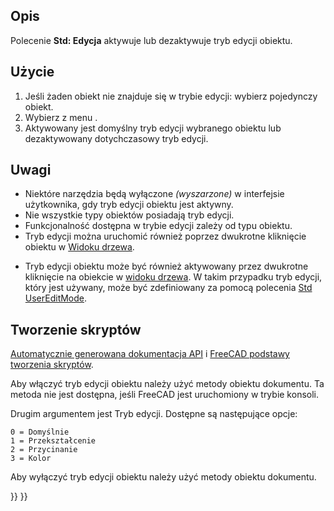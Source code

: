 <languages/>

{{Docnav/pl
|[[Std_Alignment/pl|Std: Wyrównanie]]
|[[Std_Properties/pl|Właściwości]]
|[[Std_Edit_Menu/pl|Std: Menu Edycja]]
|IconL=Std_Alignment.svg
|IconR=Std_Properties.svg
|IconC=Freecad.svg
}}

{{GuiCommand/pl
|Name=Std Edit
|Name/pl=Edycja
|MenuLocation=Edycja → Przełącz tryb edycji
|Workbenches=Wszystkie
|SeeAlso=[[Std_UserEditMode/pl|Tryb edycji dla uzytkownika]]
}}

<span id="Description"></span>
==Opis==

Polecenie '''Std: Edycja''' aktywuje lub dezaktywuje tryb edycji obiektu.

<span id="Usage"></span>
==Użycie==

# Jeśli żaden obiekt nie znajduje się w trybie edycji: wybierz pojedynczy obiekt.
# Wybierz z menu {{MenuCommand|Edycja → [[Image:Std_Edit.svg|16px]] Przełącz tryb edycji}}.
# Aktywowany jest domyślny tryb edycji wybranego obiektu lub dezaktywowany dotychczasowy tryb edycji.

<span id="Notes"></span>
==Uwagi==

* Niektóre narzędzia będą wyłączone ''(wyszarzone)'' w interfejsie użytkownika, gdy tryb edycji obiektu jest aktywny.
* Nie wszystkie typy obiektów posiadają tryb edycji.
* Funkcjonalność dostępna w trybie edycji zależy od typu obiektu.
* Tryb edycji można uruchomić również poprzez dwukrotne kliknięcie obiektu w [[Tree_view/pl|Widoku drzewa]].

* Tryb edycji obiektu może być również aktywowany przez dwukrotne kliknięcie na obiekcie w [[Tree_view/pl|widoku drzewa]]. W takim przypadku tryb edycji, który jest używany, może być zdefiniowany za pomocą polecenia [[Std_UserEditMode|Std UserEditMode]].

<span id="Scripting"></span>
==Tworzenie skryptów==

{{Emphasis|Zobacz również:}} [https://freecad.github.io/SourceDoc/ Automatycznie generowana dokumentacja API] i [[FreeCAD_Scripting_Basics/pl|FreeCAD podstawy tworzenia skryptów]].

Aby włączyć tryb edycji obiektu należy użyć metody {{incode|setEdit}} obiektu dokumentu. Ta metoda nie jest dostępna, jeśli FreeCAD jest uruchomiony w trybie konsoli.

{{Code|code=
import FreeCADGui

FreeCADGui.ActiveDocument.setEdit("myObjectName",0)
}}

Drugim argumentem jest Tryb edycji. Dostępne są następujące opcje:

 0 = Domyślnie
 1 = Przekształcenie
 2 = Przycinanie
 3 = Kolor

Aby wyłączyć tryb edycji obiektu należy użyć metody {{incode|resetEdit}} obiektu dokumentu.

{{Code|code=
import FreeCADGui

FreeCADGui.ActiveDocument.resetEdit()
}}


{{Docnav/pl
|[[Std_Alignment/pl|Std: Wyrównanie]]
|[[Std_Properties/pl|Właściwości]]
|[[Std_Edit_Menu/pl|Std: Menu Edycja]]
|IconL=Std_Alignment.svg
|IconR=Std_Properties.svg
|IconC=Freecad.svg
}}

{{Std_Base_navi{{#translation:}}}}
{{Userdocnavi{{#translation:}}}}